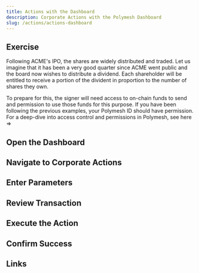 ```yaml
---
title: Actions with the Dashboard
description: Corporate Actions with the Polymesh Dashboard
slug: /actions/actions-dashboard
---
```


## Exercise

Following ACME's IPO, the shares are widely distributed and traded. Let us imagine that it has been a very good quarter since ACME went public and the board now wishes to distribute a dividend. Each shareholder will be entitled to receive a portion of the divident in proportion to the number of shares they own. 

To prepare for this, the signer will need access to on-chain funds to send and permission to use those funds for this purpose. If you have been following the previous examples, your Polymesh ID should have permission. For a deep-dive into access control and permissions in Polymesh, see here =>

## Open the Dashboard


## Navigate to Corporate Actions


## Enter Parameters


## Review Transaction


## Execute the Action


## Confirm Success


## Links